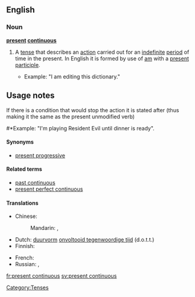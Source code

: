 ==English==

===Noun===
'''[[present]] [[continuous]]'''

# {{grammar}} A [[tense]] that describes an [[action]] carried out for an [[indefinite]] [[period]] of time in the present. In English it is formed by use of [[am]] with a [[present participle]].
#*Example: "I am editing this dictionary."

==Usage notes==
If there is a condition that would stop the action it is stated after (thus making it the same as the present unmodified verb)
#*Example: "I'm playing Resident Evil until dinner is ready".

====Synonyms====
* [[present progressive]]

====Related terms====
* [[past continuous]]
* [[present perfect continuous]]

====Translations====
{{trans-top|tense that describes an ongoing action in the present}}
* Chinese:
*: Mandarin: {{t|cmn|現在進行時|sc=Hani}}, {{t|cmn|现在进行时|tr=xiànzài jìnxíng shí|sc=Hani}}
* Dutch: [[duurvorm]] [[onvoltooid tegenwoordige tijd]] (d.o.t.t.) {{m}}
* Finnish: {{t-|fi|kestopreesens}}
{{trans-mid}}
* French: {{t|fr|présent progressif.|m}}
* Russian: {{t|ru|настоящее продолженное время|n|tr=nastojáščeje prodólžennoje vrémja}},  {{t|ru|настоящее длительное время|n|tr=nastojáščeje dlítel'noje vrémja}}
{{trans-bottom}}

[[Category:Tenses]]

[[fr:present continuous]]
[[sv:present continuous]]